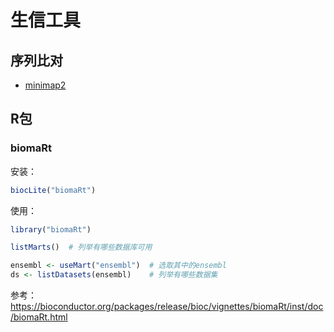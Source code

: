 # 生信工具

## 序列比对

* [minimap2](https://lh3.github.io/minimap2/)

## R包

### biomaRt

安装：

```r
biocLite("biomaRt")
```

使用：

```r
library("biomaRt")

listMarts()  # 列举有哪些数据库可用

ensembl <- useMart("ensembl")  # 选取其中的ensembl
ds <- listDatasets(ensembl)    # 列举有哪些数据集
```

参考：<https://bioconductor.org/packages/release/bioc/vignettes/biomaRt/inst/doc/biomaRt.html>
